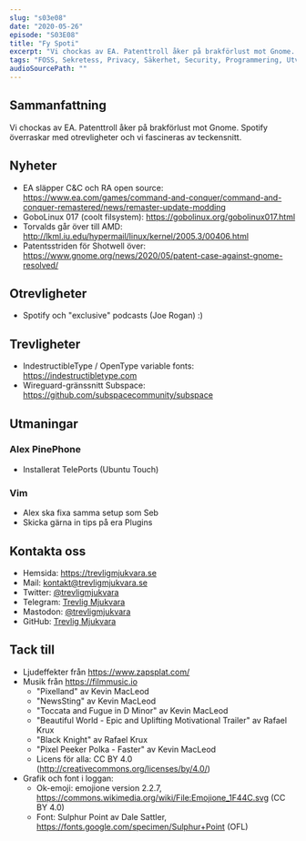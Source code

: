 ```yaml
---
slug: "s03e08"
date: "2020-05-26"
episode: "S03E08"
title: "Fy Spoti"
excerpt: "Vi chockas av EA. Patenttroll åker på brakförlust mot Gnome. Spotify överraskar med otrevligheter och vi fascineras av teckensnitt."
tags: "FOSS, Sekretess, Privacy, Säkerhet, Security, Programmering, Utveckling, RaspberryPi, PinePhone, Technology, Linux, Open Source, git, vim, Joe Rogan, Joe Rogan Podcast, EA, GoboLinux, AMD, Linus Torvalds, Shotwell, Gnome, Spotify, IndestructibleType, Wireguard, Ubuntu Touch"
audioSourcePath: ""
---
```


## Sammanfattning
Vi chockas av EA. Patenttroll åker på brakförlust mot Gnome. Spotify överraskar med otrevligheter och vi fascineras av teckensnitt. 

## Nyheter
- EA släpper C&C och RA open source: https://www.ea.com/games/command-and-conquer/command-and-conquer-remastered/news/remaster-update-modding
- GoboLinux 017 (coolt filsystem): https://gobolinux.org/gobolinux017.html 
- Torvalds går över till AMD: http://lkml.iu.edu/hypermail/linux/kernel/2005.3/00406.html
- Patentsstriden för Shotwell över: https://www.gnome.org/news/2020/05/patent-case-against-gnome-resolved/

## Otrevligheter
- Spotify och "exclusive" podcasts (Joe Rogan) :)

## Trevligheter
- IndestructibleType / OpenType variable fonts: https://indestructibletype.com
- Wireguard-gränssnitt Subspace: https://github.com/subspacecommunity/subspace

## Utmaningar
### Alex PinePhone

- Installerat TelePorts (Ubuntu Touch)

### Vim

- Alex ska fixa samma setup som Seb
- Skicka gärna in tips på era Plugins

## Kontakta oss

- Hemsida: https://trevligmjukvara.se
- Mail: kontakt@trevligmjukvara.se
- Twitter: [@trevligmjukvara](https://twitter.com/trevligmjukvara)
- Telegram: [Trevlig Mjukvara](https://t.me/trevligmjukvara)
- Mastodon: [@trevligmjukvara](https://mastodon.linuxkompis.se/@trevligmjukvara)
- GitHub: [Trevlig Mjukvara](https://github.com/trevligmjukvara)

## Tack till

- Ljudeffekter från https://www.zapsplat.com/
- Musik från https://filmmusic.io
  - "Pixelland" av Kevin MacLeod
  - "NewsSting" av Kevin MacLeod
  - "Toccata and Fugue in D Minor" av Kevin MacLeod
  - "Beautiful World - Epic and Uplifting Motivational Trailer" av Rafael Krux
  - "Black Knight" av Rafael Krux
  - "Pixel Peeker Polka - Faster" av Kevin MacLeod
  - Licens för alla: CC BY 4.0 (http://creativecommons.org/licenses/by/4.0/)
- Grafik och font i loggan:
  - Ok-emoji: emojione version 2.2.7, https://commons.wikimedia.org/wiki/File:Emojione_1F44C.svg (CC BY 4.0)
  - Font: Sulphur Point av Dale Sattler, https://fonts.google.com/specimen/Sulphur+Point (OFL)
